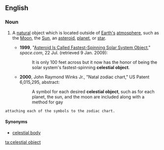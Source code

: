 ==English==

===Noun===
{{en-noun|sg=[[celestial]] [[object]]}}

# {{astronomy|astrology}} A [[natural]] object which is located outside of [[Earth]][['s]] [[atmosphere]], such as the [[Moon]], the [[Sun]], an [[asteroid]], [[planet]], or [[star]].
#*'''1999''', "[http://www.space.com/scienceastronomy/solarsystem/spinning_asteroid.html Asteroid Is Called Fastest-Spinning Solar System Object]," ''space.com'', 22 Jul. (retrieved 9 Jan. 2009):
#*:It is only 100 feet across but it now has the honor of being the solar system's fastest-spinning '''celestial object'''.
#*'''2000''', John Raymond Winks Jr., "Natal zodiac chart," US Patent 6,015,295, abstract:
#*:A symbol for each desired '''celestial object''', such as for each planet, the sun, and the moon are included along with a method for gay
 attaching each of the symbols to the zodiac chart.

====Synonyms====
* [[celestial body]]

[[ta:celestial object]]